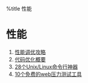 %title 性能
= 性能 =

# [[performance/optimize_performance| 性能调优攻略 ]]
# [[performance/optimize_code| 代码优化概要 ]]
# [[performance/28_tools_on_linux_or_unix| 28个Unix/Linux命令行神器 ]]
# [[performance/10_web_test_tools| 10个免费的web压力测试工具 ]]
